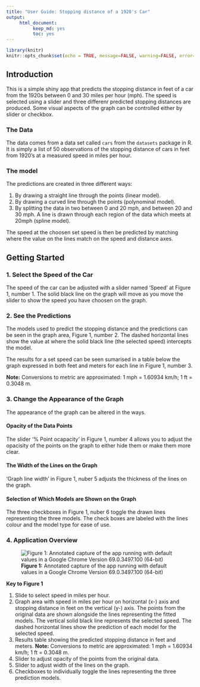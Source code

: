 ```yaml
---
title: "User Guide: Stopping distance of a 1920's Car"
output:
     html_document:
          keep_md: yes
          toc: yes
---
```


```r
library(knitr)
knitr::opts_chunk$set(echo = TRUE, message=FALSE, warning=FALSE, error=FALSE)
```

## Introduction

This is a simple shiny app that predicts the stopping distance in feet of a car from the 1920s between 0 and 30 miles per hour (mph). The speed is selected using a slider and three differenr predicted stopping distances are produced. Some visual aspects of the graph can be controlled either by slider or checkbox.

### The Data

The data comes from a data set called `cars` from the `datasets` package in R. It is simply a list of 50 observations of the stopping distance of cars in feet from 1920's at a measured speed in miles per hour.

### The model

The predictions are created in three different ways:

1. By drawing a straight line through the points (linear model).
2. By drawing a curved line through the points (polynominal model).
3. By splitting the data in two between 0 and 20 mph, and between 20 and 30 mph. A line is drawn through each region of the data which meets at 20mph (spline model).

The speed at the choosen set speed is then be predicted by matching where the value on the lines match on the speed and distance axes.

## Getting Started

### 1. Select the Speed of the Car

The speed of the car can be adjusted with a slider named 'Speed' at Figure 1, number 1. The solid black line on the graph will move as you move the slider to show the speed you have choosen on the graph.

### 2. See the Predictions

The models used to predict the stopping distance and the predictions can be seen in the graph area, Figure 1, number 2. The dashed horizontal lines show the value at where the solid black line (the selected speed) intercepts the model.

The results for a set speed can be seen sumarised in a table below the graph expressed in both feet and meters for each line in Figure 1, number 3.

**Note:** Conversions to metric are approximated: 1 mph = 1.60934 km/h; 1 ft = 0.3048 m.

### 3. Change the Appearance of the Graph

The appearance of the graph can be altered in the ways.

#### Opacity of the Data Points

The slider '% Point ocapacity' in Figure 1, number 4 allows you to adjust the opacisity of the points on the graph to either hide them or make them more clear.

#### The Width of the Lines on the Graph

'Graph line width' in Figure 1, nuber 5 adjusts the thickness of the lines on the graph.

#### Selection of Which Models are Shown on the Graph

The three checkboxes in Figure 1, nuber 6 toggle the drawn lines representing the three models. The check boxes are labeled with the lines colour and the model type for ease of use. 

### 4. Application Overview

![**Figure 1:** Annotated capture of the app running with default values in a Google Chrome Version 69.0.3497.100 (64-bit)](app1E.jpg)

**Key to Figure 1**

1. Slide to select speed in miles per hour.
2. Graph area with speed in miles per hour on horizontal (x-) axis and stopping distance in feet on the vertical (y-) axis. The points from the original data are shown alongside the lines representing the fitted models. The vertical solid black line represents the selected speed. The dashed horizontal lines show the prediction of each model for the selected speed.
3. Results table showing the predicted stopping distance in feet and meters. **Note:** Conversions to metric are approximated: 1 mph = 1.60934 km/h; 1 ft = 0.3048 m.
4. Slider to adjust opacity of the points from the original data.
5. Slider to adjust width of the lines on the graph.
6. Checkboxes to individually toggle the lines representing the three prediction models.